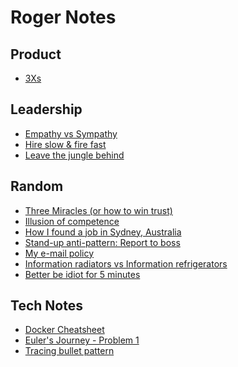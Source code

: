 = Roger Notes =

== Product ==
* [[3Xs]]
== Leadership ==
* [[Empathy vs Sympathy]]
* [[Hire slow & fire fast]]
* [[Leave the jungle behind]]
== Random ==
* [[Three Miracles (or how to win trust)]]
* [[Illusion of competence]]
* [[How I found a job in Sydney, Australia]]
* [[Stand-up anti-pattern: Report to boss]]
* [[My e-mail policy]]
* [[Information radiators vs Information refrigerators]]
* [[Better be idiot for 5 minutes]]
 
== Tech Notes ==
* [[Docker Cheatsheet]]
* [[Euler's Journey - Problem 1]]
* [[Tracing bullet pattern]]
